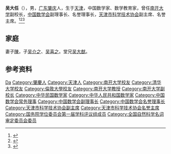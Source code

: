 '''吴大任'''（{{bd|1908年|12月8日|1997年|3月19日|}}），男，[[广东|广东]][[肇庆|肇庆]]人，生于[[天津|天津]]，中国数学家、数学教育家，曾任[[南开大学|南开大学]]副校长，[[中国数学会|中国数学会]]副理事长、名誉理事长，[[天津市科学技术协会|天津市科学技术协会]]副主席、名誉主席。<ref>{{Cite book|title=中华当代文化名人大辞典|author=张品兴, 殷登祥, 陈有进等主编|publisher=中国广播电视出版社|year=1992|isbn=9787504315137|location=北京|pages=}}</ref><ref>{{Cite book|title=二十世纪中华爱国名人辞典|author=宋德慈, 王德林, 郑福林主编|publisher=吉林大学出版社|year=1990|isbn=|location=长春|pages=553}}</ref><ref>{{Cite book|title=二十世纪中国名人辞典|author=蔡开松, 于信凤主编; 曾卓明, 周溯源, 赵书刚副主编|publisher=辽宁人民出版社|year=1991|isbn=|location=沈阳|pages=}}</ref>

== 家庭 ==
妻子[[陳⿰受鳥|陳]]{{缺字|shou4|1}}，子[[吴介之|吴介之]]、[[吴喜之|吴喜之]]。堂兄[[吴大猷|吴大猷]]。

== 参考资料 ==
{{reflist}}

{{清朝陈嘉言家系}}
{{国务院学位委员会第一届学科评议组/理学}}
{{Navboxes 
| title  = 吴大任在[[中国数学会|中国数学会]]的职务
| list1  =
{{中国数学会第一届理事会}}
{{中国数学会第二届理事会}}
{{中国数学会第三届理事会}}
{{中国数学会第四届理事会}}
}}
{{Navboxes
| title  = 吴大任在[[全国科学技术名词审定委员会|全国科学技术名词审定委员会]]的职务
| list1  =
{{全国自然科学名词审定委员会第一届全国委员会}}
{{全国自然科学名词审定委员会第二届全国委员会}}
}}

{{Authority control}}

{{DEFAULTSORT:Wu吴}}
[[Category:吴姓|Da]]
[[Category:肇慶人|Category:肇慶人]]
[[Category:天津人|Category:天津人]]
[[Category:南开大学校友|Category:南开大学校友]]
[[Category:清华大学校友|Category:清华大学校友]]
[[Category:倫敦大學校友|Category:倫敦大學校友]]
[[Category:南开大学教授|Category:南开大学教授]]
[[Category:南开大学副校长|Category:南开大学副校长]]
[[Category:中华民国数学家|Category:中华民国数学家]]
[[Category:中华人民共和国数学家|Category:中华人民共和国数学家]]
[[Category:中国数学会常务理事|Category:中国数学会常务理事]]
[[Category:中国数学会副理事长|Category:中国数学会副理事长]]
[[Category:中国数学会名誉理事长|Category:中国数学会名誉理事长]]
[[Category:天津市科学技术协会副主席|Category:天津市科学技术协会副主席]]
[[Category:天津市科学技术协会名誉主席|Category:天津市科学技术协会名誉主席]]
[[Category:国务院学位委员会第一届学科评议组成员|Category:国务院学位委员会第一届学科评议组成员]]
[[Category:全国自然科学名词审定委员会委员|Category:全国自然科学名词审定委员会委员]]


{{中国人物小作品}}